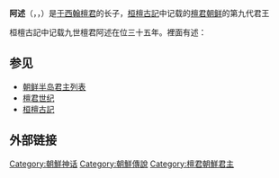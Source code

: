 {{unreferenced|time=2013-3-2}}
{{Infobox Korean name
|hangul=아술 단군
|hanja=阿述
|rr=Asul 
|mr=Asul 
}}
'''阿述'''（{{lang|ko|	아술 단군}}，{{lang|ko|阿述檀君}}，{{bd|前1985年||前1950年}}）是[[于西翰檀君|于西翰檀君]]的长子，[[桓檀古記|桓檀古記]]中记载的[[檀君朝鲜|檀君朝鲜]]的第九代君王

桓檀古記中记载九世檀君阿述在位三十五年。裡面有述：
{{quote|丙辰元年（紀元349年），帝有仁德，民有犯禁者，必曰糞地，雖汚降雨露，有時置而不論犯禁者，乃化其德淳厖之化大行是日，兩日竝出，觀者如堵。

丁巳二年（紀元350年），靑海褥薩于捉擧兵犯闕，帝避于常春，創新宮于九月山南麓，命遣于支于栗等討誅。之後三年還都， 庚寅三十五年（紀元383年），帝崩牛加魯乙立。}}

==参见==
*[[朝鲜半岛君主列表|朝鲜半岛君主列表]]
*[[檀君世纪|檀君世纪]]
*[[桓檀古記|桓檀古記]]
==外部链接==
{{wikisource|桓檀古記|《桓檀古記 檀 君 世 紀》}}
{{start box}}
{{succession box|
 before= [[于西翰|于西翰]]|
 title=[[檀君朝鲜|檀君朝鲜]]君王|
 after=[[鲁乙|鲁乙]]|
 years=1985 BC – 1950 BC
}}
[[Category:朝鮮神话|Category:朝鮮神话]]
[[Category:朝鮮傳說|Category:朝鮮傳說]]
[[Category:檀君朝鮮君主|Category:檀君朝鮮君主]]